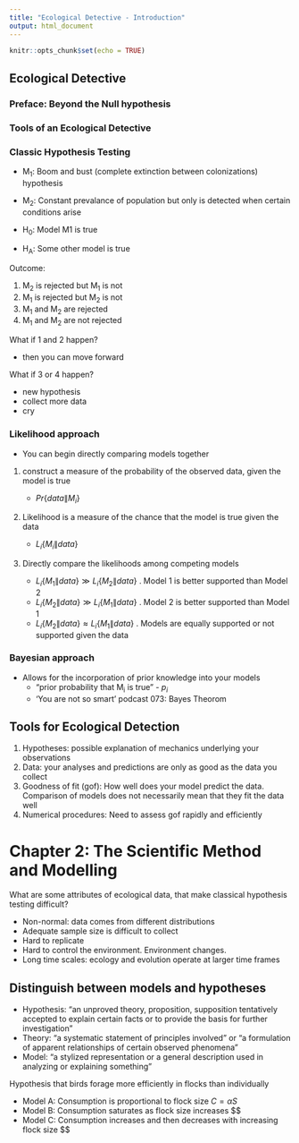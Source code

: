 ```yaml
---
title: "Ecological Detective - Introduction"
output: html_document
---
```


```r
knitr::opts_chunk$set(echo = TRUE)
```

## Ecological Detective

### Preface:  Beyond the Null hypothesis


### Tools of an Ecological Detective

### Classic Hypothesis Testing

- M~1~:  Boom and bust (complete extinction between colonizations) hypothesis
- M~2~:  Constant prevalance of population but only is detected when certain conditions arise 

- H~0~:  Model M1 is true
- H~A~:  Some other model is true 

Outcome: 

1. M~2~ is rejected but M~1~ is not
2. M~1~ is rejected but M~2~ is not
3. M~1~ and M~2~ are rejected
4. M~1~ and M~2~ are not rejected

What if 1 and 2 happen? 

- then you can move forward

What if 3 or 4 happen?  

- new hypothesis
- collect more data
- cry 

### Likelihood approach

- You can begin directly comparing models together

1. construct a measure of the probability of the observed data, given the model is true

    - $Pr\{data\|M_i\}$
    
2.  Likelihood is a measure of the chance that the model is true given the data 

    - $L_i\{M_i\|data\}$
    
3. Directly compare the likelihoods among competing models

    - $L_i\{M_1\|data\} \gg L_i\{M_2\|data\}$ . Model 1 is better supported than Model 2  
    - $L_i\{M_2\|data\} \gg L_i\{M_1\|data\}$ . Model 2 is better supported than Model 1
    - $L_i\{M_2\|data\} \approx L_i\{M_1\|data\}$ . Models are equally supported or not supported given the data 
    
### Bayesian approach 

- Allows for the incorporation of prior knowledge into your models 
    - "prior probability that M~i~ is true"
          - $p_i$
    - 'You are not so smart' podcast 073: Bayes Theorom
  
## Tools for Ecological Detection

1. Hypotheses:  possible explanation of mechanics underlying your observations 
2. Data:  your analyses and predictions are only as good as the data you collect
3. Goodness of fit (gof):  How well does your model predict the data.  Comparison of models does not necessarily mean that they fit the data well
4. Numerical procedures:  Need to assess gof rapidly and efficiently 


# Chapter 2:  The Scientific Method and Modelling

What are some attributes of ecological data, that make classical hypothesis testing difficult?

- Non-normal:  data comes from different distributions
- Adequate sample size is difficult to collect 
- Hard to replicate
- Hard to control the environment.  Environment changes.  
- Long time scales:  ecology and evolution operate at larger time frames 

## Distinguish between models and hypotheses 

- Hypothesis: "an unproved theory, proposition, supposition tentatively accepted  to explain certain facts or to provide the basis for further investigation"
- Theory: "a systematic statement of principles involved" or "a formulation of apparent relationships of certain observed phenomena"
- Model: "a stylized representation or a general description used in analyzing or explaining something"

Hypothesis that birds forage more efficiently in flocks than individually

- Model A:  Consumption is proportional to flock size $C = \alpha S$
- Model B:  Consumption saturates as flock size increases $$
- Model C:  Consumption increases and then decreases with increasing flock size $$






